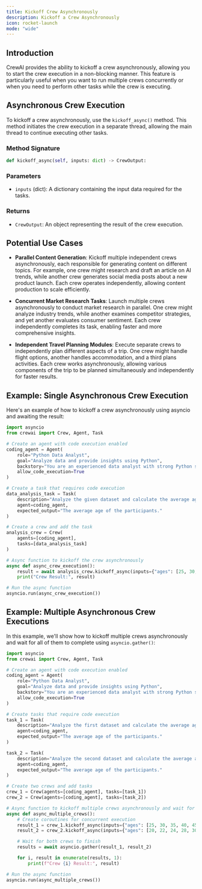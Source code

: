 ```yaml
---
title: Kickoff Crew Asynchronously
description: Kickoff a Crew Asynchronously
icon: rocket-launch
mode: "wide"
---
```


## Introduction

CrewAI provides the ability to kickoff a crew asynchronously, allowing you to start the crew execution in a non-blocking manner. 
This feature is particularly useful when you want to run multiple crews concurrently or when you need to perform other tasks while the crew is executing.

## Asynchronous Crew Execution

To kickoff a crew asynchronously, use the `kickoff_async()` method. This method initiates the crew execution in a separate thread, allowing the main thread to continue executing other tasks.

### Method Signature

```python Code
def kickoff_async(self, inputs: dict) -> CrewOutput:
```

### Parameters

- `inputs` (dict): A dictionary containing the input data required for the tasks.

### Returns

- `CrewOutput`: An object representing the result of the crew execution.

## Potential Use Cases

- **Parallel Content Generation**: Kickoff multiple independent crews asynchronously, each responsible for generating content on different topics. For example, one crew might research and draft an article on AI trends, while another crew generates social media posts about a new product launch. Each crew operates independently, allowing content production to scale efficiently.

- **Concurrent Market Research Tasks**: Launch multiple crews asynchronously to conduct market research in parallel. One crew might analyze industry trends, while another examines competitor strategies, and yet another evaluates consumer sentiment. Each crew independently completes its task, enabling faster and more comprehensive insights.

- **Independent Travel Planning Modules**: Execute separate crews to independently plan different aspects of a trip. One crew might handle flight options, another handles accommodation, and a third plans activities. Each crew works asynchronously, allowing various components of the trip to be planned simultaneously and independently for faster results.

## Example: Single Asynchronous Crew Execution

Here's an example of how to kickoff a crew asynchronously using asyncio and awaiting the result:

```python Code
import asyncio
from crewai import Crew, Agent, Task

# Create an agent with code execution enabled
coding_agent = Agent(
    role="Python Data Analyst",
    goal="Analyze data and provide insights using Python",
    backstory="You are an experienced data analyst with strong Python skills.",
    allow_code_execution=True
)

# Create a task that requires code execution
data_analysis_task = Task(
    description="Analyze the given dataset and calculate the average age of participants. Ages: {ages}",
    agent=coding_agent,
    expected_output="The average age of the participants."
)

# Create a crew and add the task
analysis_crew = Crew(
    agents=[coding_agent],
    tasks=[data_analysis_task]
)

# Async function to kickoff the crew asynchronously
async def async_crew_execution():
    result = await analysis_crew.kickoff_async(inputs={"ages": [25, 30, 35, 40, 45]})
    print("Crew Result:", result)

# Run the async function
asyncio.run(async_crew_execution())
```

## Example: Multiple Asynchronous Crew Executions

In this example, we'll show how to kickoff multiple crews asynchronously and wait for all of them to complete using `asyncio.gather()`:

```python Code
import asyncio
from crewai import Crew, Agent, Task

# Create an agent with code execution enabled
coding_agent = Agent(
    role="Python Data Analyst",
    goal="Analyze data and provide insights using Python",
    backstory="You are an experienced data analyst with strong Python skills.",
    allow_code_execution=True
)

# Create tasks that require code execution
task_1 = Task(
    description="Analyze the first dataset and calculate the average age of participants. Ages: {ages}",
    agent=coding_agent,
    expected_output="The average age of the participants."
)

task_2 = Task(
    description="Analyze the second dataset and calculate the average age of participants. Ages: {ages}",
    agent=coding_agent,
    expected_output="The average age of the participants."
)

# Create two crews and add tasks
crew_1 = Crew(agents=[coding_agent], tasks=[task_1])
crew_2 = Crew(agents=[coding_agent], tasks=[task_2])

# Async function to kickoff multiple crews asynchronously and wait for all to finish
async def async_multiple_crews():
    # Create coroutines for concurrent execution
    result_1 = crew_1.kickoff_async(inputs={"ages": [25, 30, 35, 40, 45]})
    result_2 = crew_2.kickoff_async(inputs={"ages": [20, 22, 24, 28, 30]})

    # Wait for both crews to finish
    results = await asyncio.gather(result_1, result_2)

    for i, result in enumerate(results, 1):
        print(f"Crew {i} Result:", result)

# Run the async function
asyncio.run(async_multiple_crews())
```
